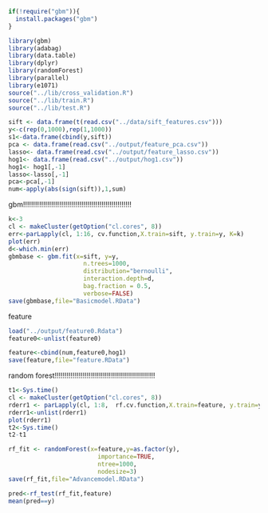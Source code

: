 

```{r}

if(!require("gbm")){
  install.packages("gbm")
}

library(gbm)
library(adabag)
library(data.table)
library(dplyr)
library(randomForest)
library(parallel)
library(e1071)
source("../lib/cross_validation.R")
source("../lib/train.R")
source("../lib/test.R")
```



```{r}
sift <- data.frame(t(read.csv("../data/sift_features.csv")))
y<-c(rep(0,1000),rep(1,1000))
s1<-data.frame(cbind(y,sift))
pca <- data.frame(read.csv("../output/feature_pca.csv"))
lasso<- data.frame(read.csv("../output/feature_lasso.csv"))
hog1<- data.frame(read.csv("../output/hog1.csv"))
hog1<- hog1[,-1]
lasso<-lasso[,-1]
pca<-pca[,-1]
num<-apply(abs(sign(sift)),1,sum)
```





gbm!!!!!!!!!!!!!!!!!!!!!!!!!!!!!!!!!!!!!!!!!!!!!!!!!!!!!!
```{r warning=FALSE}
k<-3
cl <- makeCluster(getOption("cl.cores", 8))
err<-parLapply(cl, 1:16, cv.function,X.train=sift, y.train=y, K=k)
plot(err)
d<-which.min(err)
gbmbase <- gbm.fit(x=sift, y=y,
                     n.trees=1000,
                     distribution="bernoulli",
                     interaction.depth=d, 
                     bag.fraction = 0.5,
                     verbose=FALSE)
save(gbmbase,file="Basicmodel.RData")
```




feature

```{r}
load("../output/feature0.Rdata")
feature0<-unlist(feature0)

feature<-cbind(num,feature0,hog1)
save(feature,file="feature.RData")
```






random forest!!!!!!!!!!!!!!!!!!!!!!!!!!!!!!!!!!!!!!!!!!!!!!!!!!


```{r}

t1<-Sys.time()
cl <- makeCluster(getOption("cl.cores", 8))
rderr1 <- parLapply(cl, 1:8,  rf.cv.function,X.train=feature, y.train=y,ntree=1000, K=k)
rderr1<-unlist(rderr1)
plot(rderr1)
t2<-Sys.time()
t2-t1
```




```{r}
rf_fit <- randomForest(x=feature,y=as.factor(y),
                         importance=TRUE, 
                         ntree=1000,
                         nodesize=3)
save(rf_fit,file="Advancemodel.RData")
```


```{r}
pred<-rf_test(rf_fit,feature)
mean(pred==y)
```

